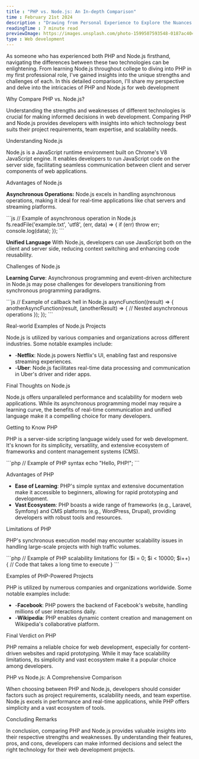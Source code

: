 ```yaml
---
title : "PHP vs. Node.js: An In-depth Comparison"
time : February 21st 2024
description : "Drawing from Personal Experience to Explore the Nuances of PHP and Node.js for Web Development."
readingTime : 7 minute read
previewImage: https://images.unsplash.com/photo-1599507593548-0187ac4043c6?q=100&w=800&h=600&auto=format&fit=crop&ixlib=rb-4.0.3&ixid=M3wxMjA3fDB8MHxwaG90by1wYWdlfHx8fGVufDB8fHx8fA%3D%3D
type : Web development
---
```


<p className="text-balance text-zinc-600 dark:text-zinc-400 text-semibold text-lg">
  As someone who has experienced both PHP and Node.js firsthand, navigating the differences between these two technologies can be enlightening. From learning Node.js throughout college to diving into PHP in my first professional role, I've gained insights into the unique strengths and challenges of each. In this detailed comparison, I'll share my perspective and delve into the intricacies of PHP and Node.js for web development
</p>

<div className="mt-12">
  <p className="text-3xl font-bold text-black dark:text-white">Why Compare PHP vs. Node.js?</p>
  <p className="text-lg text-zinc-600 dark:text-zinc-400 mt-8">
    Understanding the strengths and weaknesses of different technologies is crucial for making informed decisions in web development. Comparing PHP and Node.js provides developers with insights into which technology best suits their project requirements, team expertise, and scalability needs.
  </p>
</div>
<div className="mt-12">
  <p className="text-3xl font-bold text-black dark:text-white">Understanding Node.js</p>
  <p className="text-lg text-zinc-600 dark:text-zinc-400 mt-8">
    Node.js is a JavaScript runtime environment built on Chrome's V8 JavaScript engine. It enables developers to run JavaScript code on the server side, facilitating seamless communication between client and server components of web applications.
  </p>
</div>
<div className="mt-12">
  <p className="text-3xl font-bold text-black dark:text-white">Advantages of Node.js</p>
  <p className="text-lg text-zinc-600 dark:text-zinc-400 mt-8">
    <b>Asynchronous Operations:</b> Node.js excels in handling asynchronous operations, making it ideal for real-time applications like chat servers and streaming platforms.
  </p>
  <div className="mt-6">
    ```js
    // Example of asynchronous operation in Node.js
    fs.readFile('example.txt', 'utf8', (err, data) => {
        if (err) throw err;
        console.log(data);
    });
    ```
  <p className="text-lg text-zinc-600 dark:text-zinc-400 mt-8">
    <b>Unified Language</b> With Node.js, developers can use JavaScript both on the client and server side, reducing context switching and enhancing code reusability.
  </p>
</div>
<div className="mt-12">
  <p className="text-3xl font-bold text-black dark:text-white">Challenges of Node.js</p>
  <p className="text-lg text-zinc-600 dark:text-zinc-400 mt-8">
    <b>Learning Curve</b>: Asynchronous programming and event-driven architecture in Node.js may pose challenges for developers transitioning from synchronous programming paradigms.
  </p>
  <div className="mt-6">
    ```js
    // Example of callback hell in Node.js
    asyncFunction((result) => {
        anotherAsyncFunction(result, (anotherResult) => {
            // Nested asynchronous operations
        });
    });
    ```
  </div>
</div>
<div className="mt-12">
  <p className="text-3xl font-bold text-black dark:text-white">Real-world Examples of Node.js Projects</p>
  <p className="text-lg text-zinc-600 dark:text-zinc-400 mt-8">
    Node.js is utilized by various companies and organizations across different industries. Some notable examples include:
  </p>
  <p className="text-lg text-zinc-600 dark:text-zinc-400 mt-8">
    <ul class="list-disc">
        <li>-<b>Netflix</b>: Node.js powers Netflix's UI, enabling fast and responsive streaming experiences.</li>
        <li>-<b>Uber</b>: Node.js facilitates real-time data processing and communication in Uber's driver and rider apps.</li>
    </ul>
  </p>
</div>
<div className="mt-12">
  <p className="text-3xl font-bold text-black dark:text-white">Final Thoughts on Node.js</p>
  <p className="text-lg text-zinc-600 dark:text-zinc-400 mt-8">
    Node.js offers unparalleled performance and scalability for modern web applications. While its asynchronous programming model may require a learning curve, the benefits of real-time communication and unified language make it a compelling choice for many developers.
  </p>
</div>
<div className="mt-12">
  <p className="text-3xl font-bold text-black dark:text-white">Getting to Know PHP</p>
  <p className="text-lg text-zinc-600 dark:text-zinc-400 mt-8">
    PHP is a server-side scripting language widely used for web development. It's known for its simplicity, versatility, and extensive ecosystem of frameworks and content management systems (CMS).
  </p>
    <div className="mt-6">
    ```php
    // Example of PHP syntax
    echo "Hello, PHP!";
    ```
  </div>
  </div>
</div>
<div className="mt-12">
  <p className="text-3xl font-bold text-black dark:text-white">Advantages of PHP</p>
  <p className="text-lg text-zinc-600 dark:text-zinc-400 mt-8">
    <ul class="list-disc">
        <li><b>Ease of Learning</b>: PHP's simple syntax and extensive documentation make it accessible to beginners, allowing for rapid prototyping and development.</li>
        <li><b>Vast Ecosystem</b>: PHP boasts a wide range of frameworks (e.g., Laravel, Symfony) and CMS platforms (e.g., WordPress, Drupal), providing developers with robust tools and resources.</li>
    </ul>
  </p>
</div>
<div className="mt-12">
  <p className="text-3xl font-bold text-black dark:text-white">Limitations of PHP</p>
  <p className="text-lg text-zinc-600 dark:text-zinc-400 mt-8">
    PHP's synchronous execution model may encounter scalability issues in handling large-scale projects with high traffic volumes.
  </p>
  <div className="mt-6">
    ```php
    // Example of PHP scalability limitations
    for ($i = 0; $i < 10000; $i++) {
        // Code that takes a long time to execute
    }
    ```
</div>
<div className="mt-12">
  <p className="text-3xl font-bold text-black dark:text-white">Examples of PHP-Powered Projects</p>
  <p className="text-lg text-zinc-600 dark:text-zinc-400 mt-8">
    PHP is utilized by numerous companies and organizations worldwide. Some notable examples include:
  </p>
  <p className="text-lg text-zinc-600 dark:text-zinc-400 mt-8">
    <ul className="list-disc">
        <li>-<b>Facebook</b>: PHP powers the backend of Facebook's website, handling millions of user interactions daily.</li>
        <li>-<b>Wikipedia</b>: PHP enables dynamic content creation and management on Wikipedia's collaborative platform.</li>
    </ul>
  </p>
</div>
<div className="mt-12">
  <p className="text-3xl font-bold text-black dark:text-white">Final Verdict on PHP</p>
  <p className="text-lg text-zinc-600 dark:text-zinc-400 mt-8">
    PHP remains a reliable choice for web development, especially for content-driven websites and rapid prototyping. While it may face scalability limitations, its simplicity and vast ecosystem make it a popular choice among developers.
  </p>
</div>
<div className="mt-12">
  <p className="text-3xl font-bold text-black dark:text-white">PHP vs Node.js: A Comprehensive Comparison</p>
  <p className="text-lg text-zinc-600 dark:text-zinc-400 mt-8">
    When choosing between PHP and Node.js, developers should consider factors such as project requirements, scalability needs, and team expertise. Node.js excels in performance and real-time applications, while PHP offers simplicity and a vast ecosystem of tools.
  </p>
</div>
<div className="mt-12">
  <p className="text-3xl font-bold text-black dark:text-white">Concluding Remarks</p>
  <p className="text-lg text-zinc-600 dark:text-zinc-400 mt-8">
    In conclusion, comparing PHP and Node.js provides valuable insights into their respective strengths and weaknesses. By understanding their features, pros, and cons, developers can make informed decisions and select the right technology for their web development projects.
  </p>
</div>
</div>

